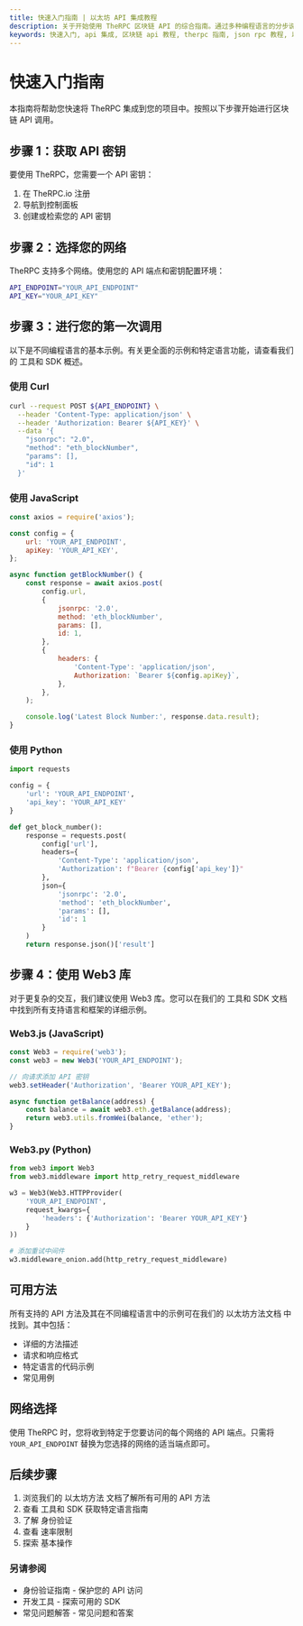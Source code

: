```yaml
---
title: 快速入门指南 | 以太坊 API 集成教程
description: 关于开始使用 TheRPC 区块链 API 的综合指南。通过多种编程语言的分步说明和代码示例，学习如何快速将我们的 API 集成到您的项目中。
keywords: 快速入门, api 集成, 区块链 api 教程, therpc 指南, json rpc 教程, 以太坊 api 设置, web3 集成, 区块链开发, 以太坊 json-rpc, 以太坊 api 示例
---
```


# 快速入门指南

本指南将帮助您快速将 TheRPC 集成到您的项目中。按照以下步骤开始进行区块链 API 调用。

## 步骤 1：获取 API 密钥

要使用 TheRPC，您需要一个 API 密钥：

1. 在 TheRPC.io 注册
2. 导航到控制面板
3. 创建或检索您的 API 密钥

## 步骤 2：选择您的网络

TheRPC 支持多个网络。使用您的 API 端点和密钥配置环境：

```bash
API_ENDPOINT="YOUR_API_ENDPOINT"
API_KEY="YOUR_API_KEY"
```

## 步骤 3：进行您的第一次调用

以下是不同编程语言的基本示例。有关更全面的示例和特定语言功能，请查看我们的 <Link to="/docs/ethereum/tools/overview" title="所有可用以太坊开发工具的完整概述">工具和 SDK 概述</Link>。

### 使用 Curl

```bash
curl --request POST ${API_ENDPOINT} \
  --header 'Content-Type: application/json' \
  --header 'Authorization: Bearer ${API_KEY}' \
  --data '{
    "jsonrpc": "2.0",
    "method": "eth_blockNumber",
    "params": [],
    "id": 1
  }'
```

### 使用 JavaScript

```javascript
const axios = require('axios');

const config = {
	url: 'YOUR_API_ENDPOINT',
	apiKey: 'YOUR_API_KEY',
};

async function getBlockNumber() {
	const response = await axios.post(
		config.url,
		{
			jsonrpc: '2.0',
			method: 'eth_blockNumber',
			params: [],
			id: 1,
		},
		{
			headers: {
				'Content-Type': 'application/json',
				Authorization: `Bearer ${config.apiKey}`,
			},
		},
	);

	console.log('Latest Block Number:', response.data.result);
}
```

### 使用 Python

```python
import requests

config = {
    'url': 'YOUR_API_ENDPOINT',
    'api_key': 'YOUR_API_KEY'
}

def get_block_number():
    response = requests.post(
        config['url'],
        headers={
            'Content-Type': 'application/json',
            'Authorization': f"Bearer {config['api_key']}"
        },
        json={
            'jsonrpc': '2.0',
            'method': 'eth_blockNumber',
            'params': [],
            'id': 1
        }
    )
    return response.json()['result']
```

## 步骤 4：使用 Web3 库

对于更复杂的交互，我们建议使用 Web3 库。您可以在我们的 <Link to="/docs/ethereum/tools/overview" title="所有可用以太坊开发工具的完整概述">工具和 SDK 文档</Link> 中找到所有支持语言和框架的详细示例。

### Web3.js (JavaScript)

```javascript
const Web3 = require('web3');
const web3 = new Web3('YOUR_API_ENDPOINT');

// 向请求添加 API 密钥
web3.setHeader('Authorization', 'Bearer YOUR_API_KEY');

async function getBalance(address) {
	const balance = await web3.eth.getBalance(address);
	return web3.utils.fromWei(balance, 'ether');
}
```

### Web3.py (Python)

```python
from web3 import Web3
from web3.middleware import http_retry_request_middleware

w3 = Web3(Web3.HTTPProvider(
    'YOUR_API_ENDPOINT',
    request_kwargs={
        'headers': {'Authorization': 'Bearer YOUR_API_KEY'}
    }
))

# 添加重试中间件
w3.middleware_onion.add(http_retry_request_middleware)
```

## 可用方法

所有支持的 API 方法及其在不同编程语言中的示例可在我们的 <Link to="/docs/ethereum/all-methods" title="所有可用以太坊 API 方法的完整参考">以太坊方法文档</Link> 中找到。其中包括：

- 详细的方法描述
- 请求和响应格式
- 特定语言的代码示例
- 常见用例

## 网络选择

使用 TheRPC 时，您将收到特定于您要访问的每个网络的 API 端点。只需将 `YOUR_API_ENDPOINT` 替换为您选择的网络的适当端点即可。

## 后续步骤

1. 浏览我们的 <Link to="/docs/ethereum/all-methods" title="所有可用以太坊 API 方法的完整参考">以太坊方法</Link> 文档了解所有可用的 API 方法
2. 查看 <Link to="/docs/ethereum/tools/overview" title="所有可用以太坊开发工具的完整概述">工具和 SDK</Link> 获取特定语言指南
3. 了解 <Link to="/docs/ethereum/authentication" title="保护 API 访问的身份验证指南">身份验证</Link>
4. 查看 <Link to="/docs/ethereum/rate-limits" title="关于 API 使用限制和配额的信息">速率限制</Link>
5. 探索 <Link to="/docs/ethereum/basic-operations" title="常见以太坊区块链操作指南">基本操作</Link>

### 另请参阅

- <Link to="/docs/ethereum/authentication" title="保护 API 访问的身份验证指南">身份验证指南</Link> - 保护您的 API 访问
- <Link to="/docs/ethereum/tools/overview" title="以太坊开发库和工具概述">开发工具</Link> - 探索可用的 SDK
- <Link to="/docs/ethereum/faq" title="关于以太坊 API 使用的常见问题">常见问题解答</Link> - 常见问题和答案
